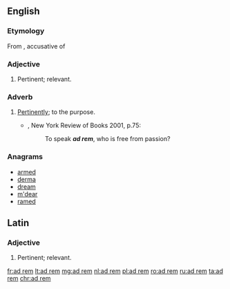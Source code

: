 ==English==

===Etymology===
From {{etyl|la|en}} {{term|ad||lang=la|to}} {{term|rem||lang=la}}, accusative of {{term|res||lang=la|matter}}

===Adjective===
{{en-adj|-}}

# Pertinent; relevant.

===Adverb===
{{en-adv|-}}

# [[pertinently|Pertinently]]; to the purpose.
#*{{RQ:RBrtn AntmyMlncly}}, New York Review of Books 2001, p.75:
#*: To speak '''''ad rem''''', who is free from passion?

===Anagrams===
* [[armed#English|armed]]
* [[derma#English|derma]]
* [[dream#English|dream]]
* [[m'dear#English|m'dear]]
* [[ramed#English|ramed]]



==Latin==

===Adjective===

# Pertinent; relevant.


[[fr:ad rem]]
[[lt:ad rem]]
[[mg:ad rem]]
[[nl:ad rem]]
[[pl:ad rem]]
[[ro:ad rem]]
[[ru:ad rem]]
[[ta:ad rem]]
[[chr:ad rem]]